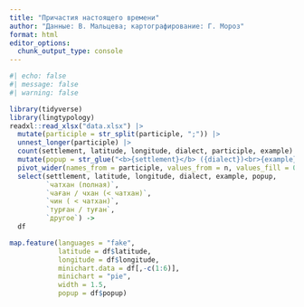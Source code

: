```yaml
---
title: "Причастия настоящего времени"
author: "Данные: В. Мальцева; картографирование: Г. Мороз"
format: html
editor_options: 
  chunk_output_type: console
---
```


```r
#| echo: false
#| message: false
#| warning: false

library(tidyverse)
library(lingtypology)
readxl::read_xlsx("data.xlsx") |> 
  mutate(participle = str_split(participle, ";")) |> 
  unnest_longer(participle) |> 
  count(settlement, latitude, longitude, dialect, participle, example) |> 
  mutate(popup = str_glue("<b>{settlement}</b> ({dialect})<br>{example}")) |> 
  pivot_wider(names_from = participle, values_from = n, values_fill = 0) |> 
  select(settlement, latitude, longitude, dialect, example, popup, 
         `чатхан (полная)`, 
         `чаған / чхан (< чатхан)`,
         `чин ( < чатхан)`,
         `турған / туған`,
         `другое`) ->
  df

map.feature(languages = "fake",
            latitude = df$latitude,
            longitude = df$longitude, 
            minichart.data = df[,-c(1:6)], 
            minichart = "pie", 
            width = 1.5,
            popup = df$popup)
```

